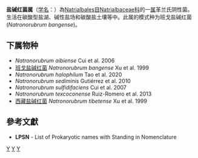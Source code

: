 {{Automatic taxobox
| taxon = Natronorubrum
| authority = Xu, Zhou and Tian, 1999
| type species = 班戈盐碱红菌<br>''Natronorubrum bangense''
| type species authority = Xu et al., 1999
}}
'''盐碱红菌属'''（[[学名|学名]]：{{lang|la|''Natronorubrum''}}）為[[Natrialbales目|Natrialbales目]][[Natrialbaceae科|Natrialbaceae科]]的一[[属|属]]革兰氏阴性菌。生活在碳酸型盐湖、碱性盐场和碳酸盐土壤等中。此属的模式种为班戈盐碱红菌(''Natronorubrum bangense'')。

==下属物种==
* ''Natronorubrum aibiense'' Cui et al. 2006
* [[班戈盐碱红菌|班戈盐碱红菌]] ''Natronorubrum bangense'' Xu et al. 1999
* ''Natronorubrum halophilum'' Tao et al. 2020
* ''Natronorubrum sediminis'' Gutiérrez et al. 2010
* ''Natronorubrum sulfidifaciens'' Cui et al. 2007
* ''Natronorubrum texcoconense'' Ruiz-Romero et al. 2013
* [[西藏盐碱红菌|西藏盐碱红菌]] ''Natronorubrum tibetense'' Xu et al. 1999

==參考文獻==
{{reflist}}
* '''LPSN''' - List of Prokaryotic names with Standing in Nomenclature

{{taxonbar}}

[[Category:革兰氏阴性菌|Y]]
[[Category:_盐杆菌纲|Y]]
[[Category:1999年描述的分类群|Y]]